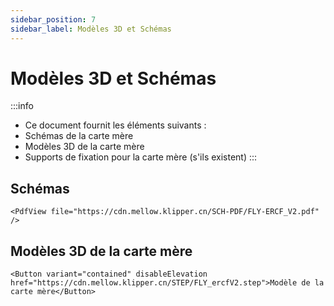 ```yaml
---
sidebar_position: 7
sidebar_label: Modèles 3D et Schémas
---
```


# Modèles 3D et Schémas

:::info
* Ce document fournit les éléments suivants :
* Schémas de la carte mère
* Modèles 3D de la carte mère
* Supports de fixation pour la carte mère (s'ils existent)
:::

## Schémas

    <PdfView file="https://cdn.mellow.klipper.cn/SCH-PDF/FLY-ERCF_V2.pdf" />


## Modèles 3D de la carte mère

    <Button variant="contained" disableElevation href="https://cdn.mellow.klipper.cn/STEP/FLY_ercfV2.step">Modèle de la carte mère</Button>